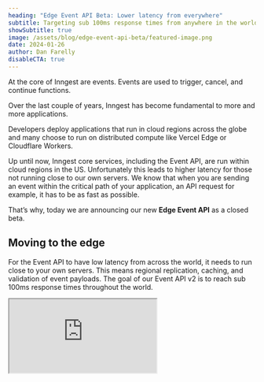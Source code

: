 ```yaml
---
heading: "Edge Event API Beta: Lower latency from everywhere"
subtitle: Targeting sub 100ms response times from anywhere in the world
showSubtitle: true
image: /assets/blog/edge-event-api-beta/featured-image.png
date: 2024-01-26
author: Dan Farelly
disableCTA: true
---
```


At the core of Inngest are events. Events are used to trigger, cancel, and continue functions.

Over the last couple of years, Inngest has become fundamental to more and more applications.

Developers deploy applications that run in cloud regions across the globe and many choose to run on distributed compute like Vercel Edge or Cloudflare Workers.

Up until now, Inngest core services, including the Event API, are run within cloud regions in the US. Unfortunately this leads to higher latency for those not running close to our own servers. We know that when you are sending an event within the critical path of your application, an API request for example, it has to be as fast as possible.

That’s why, today we are announcing our new **Edge Event API** as a closed beta.

## Moving to the edge

For the Event API to have low latency from across the world, it needs to run close to your own servers. This means regional replication, caching, and validation of event payloads. The goal of our Event API v2 is to reach sub 100ms response times throughout the world.

<iframe src="https://visualize.graphy.app/view/748398b9-71ab-42e6-9e60-836ebafebf76"
  style={{ width: "100%", height: "420px" }}/>

We’re still testing the new API internally before rolling it out to the first wave of customers. We’re already seeing major improvements of anywhere between a **46-85% reduction** in response times resulting in trimming response times by **hundreds of milliseconds** in some regions.

The Inngest architecture combines event streams, queues and durable execution into a single reliability layer. As all events begin their journey from the Event API directly to our event streams, it’s a primary segment to optimize performance.

## API Requirements

While we are still testing different hosting solutions, generally, the new Event API has the following requirements:

- **[Event Keys](/docs/events/creating-an-event-key) must be replicated at all locations.** We’ll start with caching, but with just caching, the first request may be slow to fetch the key from our database in the US. To get around this, we’ll push key changes to the API whenever any changes are made which also should alleviate issues with cache invalidation. This will include allow/deny lists for event names and IP addresses.
- **Essential [payload validation](/docs/events#event-payload-format)**. Events that do not follow the required payload should be rejected as fast as possible
- **Non-blocking event stream publishing**. The requester should not be required to wait for the server to publish to the Inngest event stream. Publishing should happen asynchronously with failover.
- **Payload size limit expansion**. We currently limit the size of payloads to 4MB, but customers often request larger sizes, especially when [sending events in bulk](/docs/events#sending-multiple-events-at-once). While the new API will have limits to start, it will be designed for larger payload sizes.

These are the essential requirements in addition to the features already built into our v1 Event API. Each one of these is intended to improve performance or lay the foundation for new features and improved capacity.

## How to join the beta

You can be first in line to try the new Event API by upvoting the project [directly on our roadmap](https://roadmap.inngest.com/roadmap?id=cddffcf8-47ba-44ac-a6c3-dd318f9eb132) with your Inngest account email. Please share any context on your application that you’d like to start using it for. Additionally, if you just want to be notified when the feature comes out of beta for wide usage, [add your email here](/newsletter?tag=beta-event-api).

We’re planning to roll this out first for sending events via [our SDKs](/blog/cross-language-support-with-new-sdks) or [HTTP](/docs/events#send-events-via-http-event-api). Due to the requirements for [transforms](/docs/platform/webhooks#defining-a-transform-function), webhooks will not be part of this beta, but more webhook features will be coming later this year!

## Onward

We’re committed to reducing latency across the board and our new Event API is only part of the picture. We’ve been steadily shipping improvements to function execution to reduce latency and we have several additional projects planned in our immediate roadmap.

Latency is extremely important and will be essential for future features like RPC-style direct function invocation from your APIs. We’d love to hear your feedback on this and we’re excited to begin beta rollout very soon!